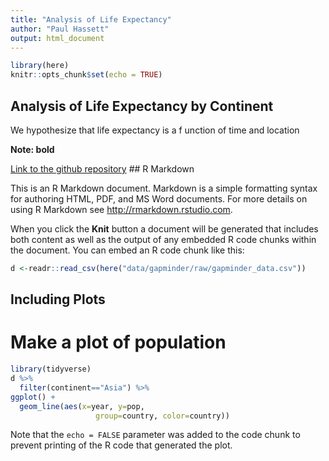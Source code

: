 ```yaml
---
title: "Analysis of Life Expectancy"
author: "Paul Hassett"
output: html_document
---
```


```r
library(here)
knitr::opts_chunk$set(echo = TRUE)
```

## Analysis of Life Expectancy by Continent

We hypothesize that life expectancy is a f unction of time and location

**Note: bold**

[Link to the github repository](https:github.com/hda04101/2019-04-02-carpentries-mmc/commits/master)
## R Markdown

This is an R Markdown document. Markdown is a simple formatting syntax for authoring HTML, PDF, and MS Word documents. For more details on using R Markdown see <http://rmarkdown.rstudio.com>.

When you click the **Knit** button a document will be generated that includes both content as well as the output of any embedded R code chunks within the document. You can embed an R code chunk like this:

```r
d <-readr::read_csv(here("data/gapminder/raw/gapminder_data.csv"))
```

## Including Plots
# Make a plot of population

```r
library(tidyverse)
d %>% 
  filter(continent=="Asia") %>%
ggplot() +
  geom_line(aes(x=year, y=pop,
                   group=country, color=country))
```

Note that the `echo = FALSE` parameter was added to the code chunk to prevent printing of the R code that generated the plot.
